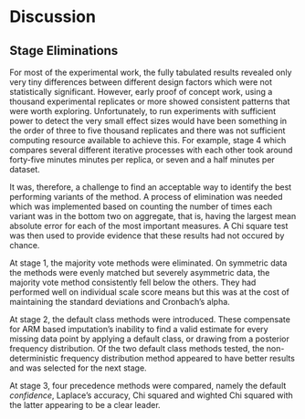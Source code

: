 # Discussion

## Stage Eliminations

For most of the experimental work, the fully tabulated results revealed only very tiny differences between different design factors which were not statistically significant. However, early proof of concept work, using a thousand experimental replicates or more showed consistent patterns that were worth exploring. Unfortunately, to run experiments with sufficient power to detect the very small effect sizes would have been something in the order of three to five thousand replicates and there was not sufficient computing resource available to achieve this. For example, stage 4 which compares several different iterative processes with each other took around forty-five minutes minutes per replica, or seven and a half minutes per dataset.

It was, therefore, a challenge to find an acceptable way to identify the best performing variants of the method. A process of elimination was needed which was implemented based on counting the number of times each variant was in the bottom two on aggregate, that is, having the largest mean absolute error for each of the most important measures. A Chi square test was then used to provide evidence that these results had not occured by chance.

At stage 1, the majority vote methods were eliminated. On symmetric data the methods were evenly matched but severely asymmetric data, the majority vote method consistently fell below the others. They had performed well on individual scale score means but this was at the cost of maintaining the standard deviations and Cronbach's alpha. 

At stage 2, the default class methods were introduced. These compensate for ARM based imputation's inability to find a valid estimate for every missing data point by applying a default class, or drawing from a posterior frequency distribution. Of the two default class methods tested, the non-deterministic frequency distribution method appeared to have better results and was selected for the next stage.

At stage 3, four precedence methods were compared, namely the default *confidence*, Laplace's accuracy, Chi squared and wighted Chi squared with the latter appearing to be a clear leader.
